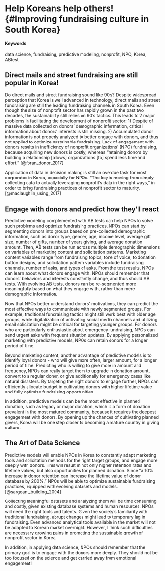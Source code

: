 # Help Koreans help others! {#Improving fundraising culture in South Korea}


#### Keywords {-}

data science, fundraising, predictive modeling, nonprofit, NPO, Korea, ABtest



## Direct mails and street fundraising are still popular in Korea!

Do direct mails and street fundraising sound like 90's? Despite widespread perception that Korea is well advanced in technology, direct mails and street fundraising are still the leading fundraising channels in South Korea. Even though the size of nonprofit sector has rapidly grown in the past two decades, the sustainability still relies on 90's tactics. This leads to 2 major problems in facilitating the development of nonprofit sector: 1) Despite of massive data collected on donors' demographic information, critical information about donors' interests is still missing. 2) Accumulated donor information is not properly analyzed to better engage with donors, and thus not applied to optimize sustainable fundraising. Lack of engagement with donors results in inefficiency of nonprofit organizations' (NPO) fundraising, because acquiring new donors is costly, whereas "retaining donors by building a relationship [allows] organizations [to] spend less time and effort." [@foran_donor_2017] 

Application of data in decision making is still an overdue task for most corporates in Korea, especially for NPOs. "The key is moving from simply collecting data to actually leveraging nonprofit's data in the right ways," in order to bring fundraising practices of nonprofit sector to maturity. [@maclaughlin_using_2017]



## Engage with donors and predict how they'll react

Predictive modeling complemented with AB tests can help NPOs to solve such problems and optimize fundraising practices. NPOs can start by segmenting donors into groups based on pre-collected demographic information, such as donor type, gender, age, income level, average gift size, number of gifts, number of years giving, and average donation amount. Then, AB tests can be run across multiple demographic dimensions on variables of marketing content and solicitation patterns. Marketing content variables range from fundraising topics, tone of voice, to donation button designs, and solicitation pattern variables include fundraising channels, number of asks, and types of asks. From the test results, NPOs can learn about what donors engage with. NPOs should remember that donors' behaviors and interests constantly change, and thus should AB tests. With evolving AB tests, donors can be re-segmented more meaningfully based on what they engage with, rather than mere demographic information.

Now that NPOs better understand donors' motivations, they can predict the most effective ways to communicate with newly segmented groups. For example, traditional fundraising tactics might still work best with older age groups, while digitalization of activating social media channels and utilizing email solicitation might be critical for targeting younger groups. For donors who are particularly enthusiastic about emergency fundraising, NPOs can send urgent asks with frequent situation updates. By applying personalized marketing with predictive models, NPOs can retain donors for a longer period of time.

Beyond marketing content, another advantage of predictive models is to identify loyal donors - who will give more often, larger amount, for a longer period of time. Predicting who is willing to give more in amount and frequency, NPOs can really target them to upgrade in donation amount, convert to a regular donor, or give additionally for emergency cases like natural disasters. By targeting the right donors to engage further, NPOs can efficiently allocate budget in cultivating donors with higher lifetime value and fully optimize fundraising opportunities.

In addition, predictive models can be the most effective in planned donation, such as legacy or major donation, which is a form of donation prevalent in the most matured community, because it requires the deepest engagement with donors. By opening up the chances of cultivating planned givers, Korea will be one step closer to becoming a mature country in giving culture.



## The Art of Data Science

Predictive models will enable NPOs in Korea to constantly adapt marketing tools and solicitation methods for the right target groups, and engage more deeply with donors. This will result in not only higher retention rates and lifetime values, but also opportunities for planned donation. Since "a 10% increase in donor retention can increase the lifetime value of donor database by 200%," NPOs will be able to optimize sustainable fundraising practices, equipped with evolving datasets and models. [@sargeant_building_2004]

Collecting meaningful datasets and analyzing them will be time consuming and costly, given existing database systems and human resources: NPOs will need the right tools and talents.
Given the society's familiarity with traditional fundraising, abrupt changes might lead to temporary lag in fundraising. Even advanced analytical tools available in the market will not be adapted to Korean market overnight. However, I think such difficulties are necessary growing pains in promoting the sustainable growth of nonprofit sector in Korea.

In addition, in applying data science, NPOs should remember that the primary goal is to engage with the donors more deeply. They should not be too focused on the science and get carried away from emotional engagement!